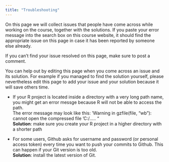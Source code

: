 ```yaml
---
title: "Troubleshooting"
---
```


On this page we will collect issues that people have come across while working on the course, together with the solutions. If you paste your error message into the search box on this course website, it should find the appropriate issue on this page in case it has been reported by someone else already.

If you can't find your issue resolved on this page, make sure to post a comment.

You can help out by editing this page when you come across an issue and its solution. For example if you managed to find the solution yourself, please nevertheless edit this page to add your issue and your solution because it will save others time.

-   If your R project is located inside a directory with a very long path name, you might get an error messge because R will not be able to access the path.\
    The error message may look like this: 'Warning in gzfile(file, "wb"): cannot open the compressed file 'C:/..... "\
    **Solution**: make sure you create your R project in a higher directory with a shorter path

-   For some users, Github asks for username and password (or personal access token) every time you want to push your commits to Github. This can happen if your Git version is too old.\
    **Solution**: install the latest version of Git.

